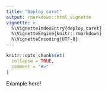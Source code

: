 ```yaml
---
title: "Deploy caret"
output: rmarkdown::html_vignette
vignette: >
  %\VignetteIndexEntry{deploy_caret}
  %\VignetteEngine{knitr::rmarkdown}
  %\VignetteEncoding{UTF-8}
---
```


```r
knitr::opts_chunk$set(
  collapse = TRUE,
  comment = "#>"
)
```


Example here!

